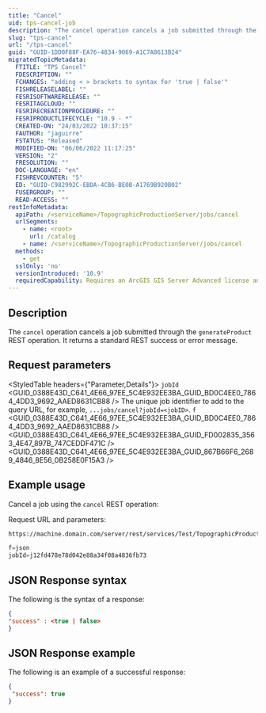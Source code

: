 ```yaml
---
title: "Cancel"
uid: tps-cancel-job
description: "The cancel operation cancels a job submitted through the generateProduct REST operation."
slug: "tps-cancel"
url: "/tps-cancel"
guid: "GUID-1DD0F88F-EA76-4834-9069-A1C7A8613B24"
migratedTopicMetadata:
  FTITLE: "TPS Cancel"
  FDESCRIPTION: ""
  FCHANGES: "adding < > brackets to syntax for 'true | false'"
  FISHRELEASELABEL: ""
  FESRISOFTWARERELEASE: ""
  FESRITAGCLOUD: ""
  FESRIRECREATIONPROCEDURE: ""
  FESRIPRODUCTLIFECYCLE: "10.9 - *"
  CREATED-ON: "24/03/2022 10:37:15"
  FAUTHOR: "jaguirre"
  FSTATUS: "Released"
  MODIFIED-ON: "06/06/2022 11:17:25"
  VERSION: "2"
  FRESOLUTION: ""
  DOC-LANGUAGE: "en"
  FISHREVCOUNTER: "5"
  ED: "GUID-C982992C-EBDA-4CB6-BE0B-A1769B920B02"
  FUSERGROUP: ""
  READ-ACCESS: ""
restInfoMetadata:
  apiPath: /<serviceName>/TopographicProductionServer/jobs/cancel
  urlSegments:
    - name: <root>
      url: /catalog
    - name: /<serviceName>/TopographicProductionServer/jobs/cancel
  methods:
    - get
  sslOnly: 'no'
  versionIntroduced: '10.9'
  requiredCapability: Requires an ArcGIS GIS Server Advanced license and a Production Mapping or Defense Mapping server extension license
---
```



## Description

The `cancel` operation cancels a job submitted through the `generateProduct` REST operation. It returns a standard REST success or error message.

##  Request parameters

<StyledTable headers={"Parameter,Details"}>
	<StyledTableRow>
		<StyledTableCell cellStyle="markdown">
			`jobId`
			<GUID_0388E43D_C641_4E66_97EE_5C4E932EE3BA_GUID_BD0C4EE0_7864_4DD3_9692_AAED8631CB88 />
		</StyledTableCell>
		<StyledTableCell cellStyle="markdown">
			The unique job identifier to add to the query URL, for example, `...jobs/cancel?jobId=<jobID>`.
		</StyledTableCell>
	</StyledTableRow>
	<StyledTableRow>
		<StyledTableCell cellStyle="markdown">
			`f`
			<GUID_0388E43D_C641_4E66_97EE_5C4E932EE3BA_GUID_BD0C4EE0_7864_4DD3_9692_AAED8631CB88 />
		</StyledTableCell>
		<StyledTableCell cellStyle="markdown">
			<GUID_0388E43D_C641_4E66_97EE_5C4E932EE3BA_GUID_FD002835_3563_4E47_897B_747CEDDF471C />
			<GUID_0388E43D_C641_4E66_97EE_5C4E932EE3BA_GUID_867B66F6_2689_4846_8E56_0B258E0F15A3 />
		</StyledTableCell>
	</StyledTableRow>
</StyledTable>

## Example usage
Cancel a job using the `cancel` REST operation:

Request URL and parameters:

```markdown
https://machine.domain.com/server/rest/services/Test/TopographicProductionServer/jobs/cancel
```

```javascript
f=json
jobId=j12fd478e78d042e88a34f08a4836fb73
```

## JSON Response syntax
The following is the syntax of a response:

```json
{
"success" : <true | false>
}

```

## JSON Response example
The following is an example of a successful response:

```json
{
 "success": true
}

```
